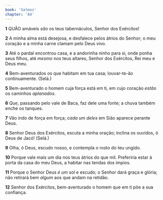 ```yaml
---
book: 'Salmos'
chapter: '84'
---
```


**1** QUÃO amáveis _são_ os teus tabernáculos, Senhor dos Exércitos!

**2** A minha alma está desejosa, e desfalece pelos átrios do Senhor; o meu coração e a minha carne clamam pelo Deus vivo.

**3** Até o pardal encontrou casa, e a andorinha ninho para si, onde ponha seus filhos, até _mesmo_ nos teus altares, Senhor dos Exércitos, Rei meu e Deus meu.

**4** Bem-aventurados os que habitam em tua casa; louvar-te-ão continuamente. (Selá.)

**5** Bem-aventurado o homem cuja força está em ti, em cujo coração _estão_ os caminhos _aplanados_.

**6** _Que,_ passando pelo vale de Baca, faz dele uma fonte; a chuva também enche os tanques.

**7** Vão indo de força em força; _cada um deles_ em Sião aparece perante Deus.

**8** Senhor Deus dos Exércitos, escuta a minha oração; inclina os ouvidos, ó Deus de Jacó! (Selá.)

**9** Olha, ó Deus, escudo nosso, e contempla o rosto do teu ungido.

**10** Porque vale mais um dia nos teus átrios do que mil. Preferiria estar à porta da casa do meu Deus, a habitar nas tendas dos ímpios.

**11** Porque o Senhor Deus _é um_ sol e escudo; o Senhor dará graça e glória; não retirará bem _algum_ aos que andam na retidão.

**12** Senhor dos Exércitos, bem-aventurado o homem que em ti põe a sua confiança.
